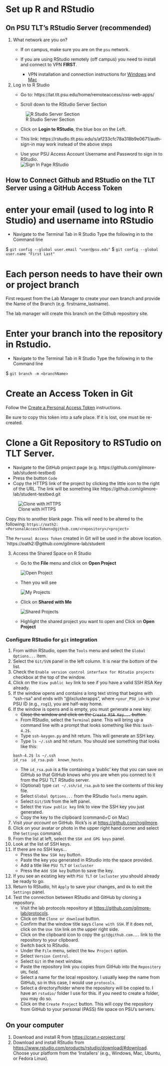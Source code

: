 # Set up R and RStudio

## On PSU TLT's RStudio Server (recommended)

1. What network are you on?
    - If on campus, make sure you are on the `psu` network. 

    - If you are using RStudio remotely (off campus) you need to install and connect to VPN **FIRST**.
        - VPN installation and connection instructions for [Windows](https://ithelp.ssri.psu.edu/penn-state-vpn) and [Mac](https://ithelp.ssri.psu.edu/penn-state-vpn-mac)  
  
2. Log in to R Studio
    - Go to: https://lat.tlt.psu.edu/home/remoteaccess/oss-web-apps/
    
    - Scroll down to the RStudio Server Section  
    
     ![R Studio Server Section](../protocols/imgs/RStudioServerInfo.JPG)  
    - Click on **Login to RStudio**, the blue box on the Left.
    
    * This link: https://rstudio.tlt.psu.edu/s/af233cfc78a318b9e0671/auth-sign-in may work instead of the above steps  
    
    - Use your PSU Access Account Username and Password to sign in to RStudio.  
     ![Sign In Page RStudio](../protocols/imgs/SignInRStudio.JPG)
     
## How to Connect Github and RStudio on the TLT Server using a GitHub Access Token

# enter your email (used to log into R Studio) and username into RStudio

- Navigate to the Terminal Tab in R Studio
Type the following in to the Command line

$ `git config --global user.email "user@psu.edu"`
$ `git config --global user.name "First Last"`

# Each person needs to have their own or project branch

First request from the Lab Manager to create your own branch and provide the Name of the Branch (e.g. firstname_lastname).

The lab manager will create this branch on the Github repository site.

# Enter your branch into the repository in Rstudio.

- Navigate to the Terminal Tab in R Studio
Type the following in to the Command line

$ `git branch -m <branchName>`


# Create an Access Token in Git

Follow the [Create a Personal Access Token](https://docs.github.com/en/authentication/keeping-your-account-and-data-secure/creating-a-personal-access-token) instructions.

Be sure to copy this token into a safe place. If it is lost, one must be re-created.

# Clone a Git Repository to RSTudio on TLT Server.

- Navigate to the GitHub project page (e.g. https://github.com/gilmore-lab/student-testbed)
- Press the button  `Code`
- Copy the HTTPS link of the project by clicking the little icon to the right of the URL. The link will be something like https://github.com/gilmore-lab/student-testbed.git

![Clone with HTTPS](../protocols/imgs/GitHub-copy-repo-https.png)  

Copy this to another blank page. This will need to be altered to the following:
`https://oath2:<PersonalAccessToken>@github.com/<repository>/<project>`

The `Personal Access Token` created in Git will be used in the above location.
`https://oath2:<PersonalAccessToken>@github.com/gilmore-lab/student





3. Access the Shared Space on R Studio  
    - Go to the **File** menu and click on **Open Project**  
    
      ![Open Project](../protocols/imgs/ROpenProject.JPG)  
    - Then you will see  
    
      ![My Projects](../protocols/imgs/RMyProjects.JPG)  
    - Click on **Shared with Me**  
    
      ![Shared Projects](../protocols/imgs/RSharedProject.JPG)  
    - Highlight the shared project you want to open and Click on **Open Project**  

### Configure RStudio for `git` integration

1. From within RStudio, open the `Tools` menu and select the `Global Options...` item.
2. Select the `Git/SVN` panel in the left column. It is near the bottom of the list.
3. Check the `Enable version control interface for RStudio projects` checkbox at the top of the window.
4. Click on the `View public key` link to see if you have a valid SSH RSA Key already. 
5. If the window opens and contains a long text string that begins with "ssh-rsa" and ends with "<your_PSU_id>@lxclusterapps", where `<your_PSU_id>` is your PSU ID (e.g., `rog1`), you are half-way home.
6. If the window is opens and is empty, you must generate a new key:
    - ~~Close the window and click on the `Create RSA Key...` button.~~
    - From RStudio, select the `Terminal` pane. This will bring up a command line with a prompt that looks something like this: `bash-4.2$`.
    - Type `ssh-keygen.py` and hit return. This will generate an SSH key.
    - Type `ls ~/.ssh` and hit return. You should see something that looks like this:
```
bash-4.2$ ls ~/.ssh
id_rsa  id_rsa.pub  known_hosts
```
    - The `id_rsa.pub` is a file containing a 'public' key that you can save on GitHub so that GitHub knows who you are when you connect to it from the PSU TLT RStudio server.
    - (Optional) type `cat ~/.ssh/id_rsa.pub` to see the contents of this key file.
    - Select `Global Options...` from the RStudio `Tools` menu again.
    - Select `Git/SVN` from the left panel.
    - Select the `View public key` link to view the SSH key you just generated.
    - Copy the key to the clipboard (command+C on Mac)
8. Visit *your account* on GitHub. Rick's is at <https://github.com/rogilmore>.
9. Click on your avatar or photo in the upper right hand corner and select the `Settings` command.
10. From the list at left, select the `SSH and GPG keys` panel.
11. Look at the list of SSH keys.
12. If there are no SSH keys...
    - Press the `New SSH key` button.
    - Paste the key you generated in RStudio into the space provided.
    - Add a title like `PSU TLT` or `lxcluster`
    - Press the `Add SSH key` button to save the key.
13. If you see an existing key with `PSU TLT` or `lxcluster` you should already be ready to go.
14. Return to RStudio, hit `Apply` to save your changes, and `Ok` to exit the `Settings` panel.
15. Test the connection between RStudio and GitHub by cloning a repository.
    - Visit the lab protocols repository at <https://github.com/gilmore-lab/protocols>.
    - Click on the `Clone or download` button.
    - Confirm that the window title says `Clone with SSH`. If it does not, click on the `Use SSH` link on the upper right side.
    - Click on the clipboard icon to copy the `git@github.com...` link to the repository to your clipboard.
    - Switch back to RStudio.
    - Under the `File` menu, select the `New Project` option.
    - Select `Version Control`.
    - Select `Git` in the next window.
    - Paste the repository link you copies from GitHub into the `Repository URL` field.
    - Select a name for the local repository. I usually keep the name from GitHub, so in this case, I would use `protocols`.
    - Select a directory/folder where the repository will be copied to. I have an `rstudio/` folder I use for this. If you need to create a folder, you may do so.
    - Click on the `Create Project` button. This will copy the repository from GitHub to your personal (PASS) file space on PSU's servers.
    
## On your computer

1. Download and install R from <https://cran.r-project.org/>
2. Download and install RStudio from <https://www.rstudio.com/products/rstudio/download/#download>. Choose your platform from the 'Installers' (e.g., Windows, Mac, Ubuntu, or Fedora Linux).
